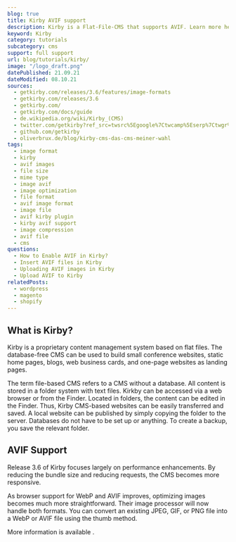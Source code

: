 ```yaml
---
blog: true
title: Kirby AVIF support
description: Kirby is a Flat-File-CMS that supports AVIF. Learn more here.
keyword: Kirby
category: tutorials
subcategory: cms
support: full support
url: blog/tutorials/kirby/
image: "/logo_draft.png"
datePublished: 21.09.21
dateModified: 08.10.21
sources:
  - getkirby.com/releases/3.6/features/image-formats
  - getkirby.com/releases/3.6
  - getkirby.com/
  - getkirby.com/docs/guide
  - de.wikipedia.org/wiki/Kirby_(CMS)
  - twitter.com/getkirby?ref_src=twsrc%5Egoogle%7Ctwcamp%5Eserp%7Ctwgr%5Eauthor
  - github.com/getkirby
  - oliverbrux.de/blog/kirby-cms-das-cms-meiner-wahl
tags:
  - image format
  - kirby
  - avif images
  - file size
  - mime type
  - image avif
  - image optimization
  - file format
  - avif image format
  - image file
  - avif kirby plugin
  - kirby avif support
  - image compression
  - avif file
  - cms
questions:
  - How to Enable AVIF in Kirby?
  - Insert AVIF files in Kirby
  - Uploading AVIF images in Kirby
  - Upload AVIF to Kirby
relatedPosts:
  - wordpress
  - magento
  - shopify
---
```


## What is Kirby?

Kirby is a proprietary content management system based on flat files. The database-free CMS can be used to build small conference websites, static home pages, blogs, web business cards, and one-page websites as landing pages.

The term file-based CMS refers to a CMS without a database. All content is stored in a folder system with text files. Kirkby can be accessed via a web browser or from the Finder. Located in folders, the content can be edited in the Finder. Thus, Kirby CMS-based websites can be easily transferred and saved. A local website can be published by simply copying the folder to the server. Databases do not have to be set up or anything. To create a backup, you save the relevant folder.

## AVIF Support

Release 3.6 of Kirby focuses largely on performance enhancements. By reducing the bundle size and reducing requests, the CMS becomes more responsive.

As browser support for WebP and AVIF improves, optimizing images becomes much more straightforward. Their image processor will now handle both formats. You can convert an existing JPEG, GIF, or PNG file into a WebP or AVIF file using the thumb method.

More information is available <Link href="getkirby.com/releases/3.6/features/image-formats" text="here"/>.
